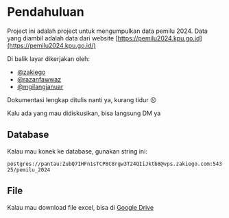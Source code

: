 # Pendahuluan
 
Project ini adalah project untuk mengumpulkan data pemilu 2024. Data yang diambil adalah data dari website [https://pemilu2024.kpu.go.id](https://pemilu2024.kpu.go.id/)

Di balik layar dikerjakan oleh:
- [@zakiego](https://twitter.com/zakiego)
- [@razanfawwaz](https://twitter.com/razanfawwaz)
- [@mgilangjanuar](https://twitter.com/mgilangjanuar)

Dokumentasi lengkap ditulis nanti ya, kurang tidur 😣

Kalu ada yang mau didiskusikan, bisa langsung DM ya 

## Database

Kalau mau konek ke database, gunakan string ini:

`postgres://pantau:ZubQ7IHFn1sTCP8C8rgw3T24QIiJktb8@vps.zakiego.com:54325/pemilu_2024`

## File

Kalau mau download file excel, bisa di [Google Drive](https://drive.google.com/drive/folders/15nquDatlYQIM8rQMTyVwhG-PoUreE7Qr?usp=drive_link)